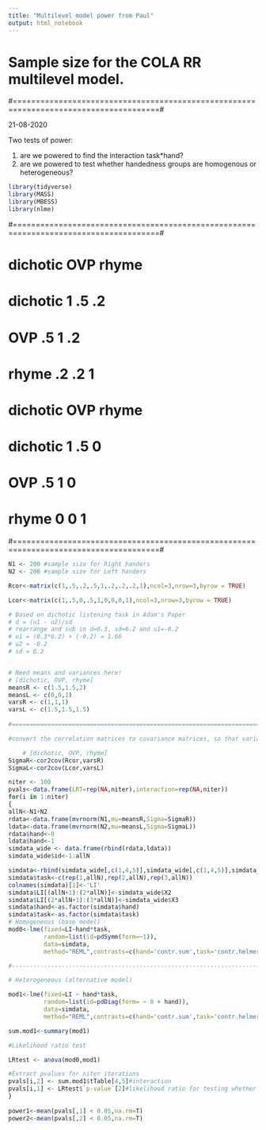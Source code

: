 ```yaml
---
title: "Multilevel model power from Paul"
output: html_notebook
---
```


# Sample size for the COLA RR multilevel model.
#======================================================================================#

21-08-2020

 Two tests of power: 
  
  1) are we powered to find the interaction task*hand?
  2) are we powered to test whether handedness groups are homogenous or heterogeneous?

```r
library(tidyverse)
library(MASS)
library(MBESS)
library(nlme)
```
#======================================================================================#

#             dichotic      OVP     rhyme
# dichotic       1          .5         .2
# OVP           .5           1         .2
# rhyme         .2          .2          1


#             dichotic      OVP     rhyme
# dichotic       1          .5         0
# OVP           .5           1         0
# rhyme          0           0         1

#======================================================================================#
```r

N1 <- 200 #sample size for Right handers
N2 <- 200 #sample size for Left handers

Rcor<-matrix(c(1,.5,.2,.5,1,.2,.2,.2,1),ncol=3,nrow=3,byrow = TRUE)

Lcor<-matrix(c(1,.5,0,.5,1,0,0,0,1),ncol=3,nrow=3,byrow = TRUE)

# Based on dichotic listening task in Adam's Paper
# d = (u1 - u2)/sd
# rearrange and sub in d=0.3, sd=6.2 and u1=-0.2
# u1 = (0.3*6.2) + (-0.2) = 1.66
# u2 = -0.2
# sd = 6.2


# Need means and variances here! 
# [dichotic, OVP, rhyme]
meansR <- c(1.5,1.5,2)
meansL <- c(0,0,1)
varsR <- c(1,1,1) 
varsL <- c(1.5,1.5,1.5)
  
#======================================================================================#

#convert the correlation matrices to covariance matrices, so that variances are correct for data sim.

    # [dichotic, OVP, rhyme]
SigmaR<-cor2cov(Rcor,varsR)
SigmaL<-cor2cov(Lcor,varsL)

niter <- 100
pvals<-data.frame(LRT=rep(NA,niter),interaction=rep(NA,niter))
for(i in 1:niter)
{
allN<-N1+N2
rdata<-data.frame(mvrnorm(N1,mu=meansR,Sigma=SigmaR))
ldata<-data.frame(mvrnorm(N2,mu=meansL,Sigma=SigmaL))
rdata$hand<-0
ldata$hand<-1
simdata_wide <- data.frame(rbind(rdata,ldata))
simdata_wide$id<-1:allN

simdata<-rbind(simdata_wide[,c(1,4,5)],simdata_wide[,c(1,4,5)],simdata_wide[c(1,4,5)]) #3 copies so names are compatible
simdata$task<-c(rep(1,allN),rep(2,allN),rep(3,allN))
colnames(simdata)[1]<-'LI'
simdata$LI[(allN+1):(2*allN)]<-simdata_wide$X2
simdata$LI[(2*allN+1):(3*allN)]<-simdata_wide$X3
simdata$hand<-as.factor(simdata$hand)
simdata$task<-as.factor(simdata$task)
# Homogeneous (base model)
mod0<-lme(fixed=LI~hand*task, 
          random=list(id=pdSymm(form=~1)),
          data=simdata, 
          method="REML",contrasts=c(hand='contr.sum',task='contr.helmert'))

#----------------------------------------------------------------------------------#

# Heterogeneous (alternative model)

mod1<-lme(fixed=LI ~ hand*task, 
          random=list(id=pdDiag(form= ~ 0 + hand)),
          data=simdata,
          method="REML",contrasts=c(hand='contr.sum',task='contr.helmert'))

sum.mod1<-summary(mod1)

#Likelihood ratio test

LRtest <- anova(mod0,mod1)

#Extract pvalues for niter iterations
pvals[i,2] <- sum.mod1$tTable[4,5]#interaction
pvals[i,1] <- LRtest$`p-value`[2]#likelihood ratio for testing whether heterogeneous variance in handedness or not.
}  
 
power1<-mean(pvals[,1] < 0.05,na.rm=T)
power2<-mean(pvals[,2] < 0.05,na.rm=T)
```
